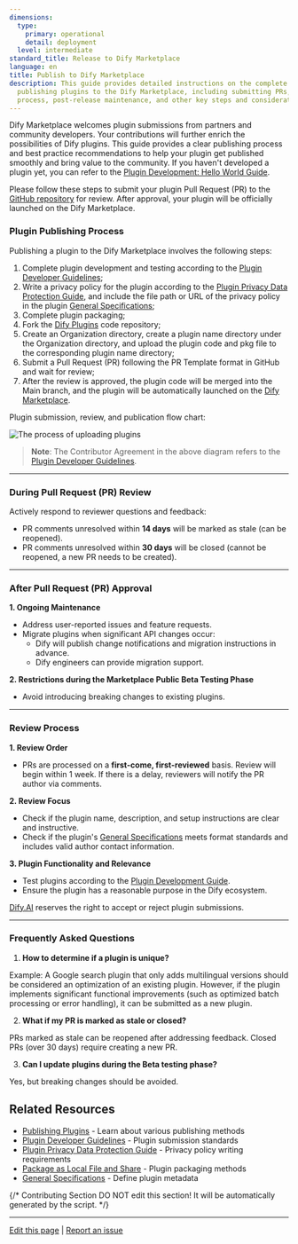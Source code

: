 ```yaml
---
dimensions:
  type:
    primary: operational
    detail: deployment
  level: intermediate
standard_title: Release to Dify Marketplace
language: en
title: Publish to Dify Marketplace
description: This guide provides detailed instructions on the complete process of
  publishing plugins to the Dify Marketplace, including submitting PRs, the review
  process, post-release maintenance, and other key steps and considerations.
---
```


Dify Marketplace welcomes plugin submissions from partners and community developers. Your contributions will further enrich the possibilities of Dify plugins. This guide provides a clear publishing process and best practice recommendations to help your plugin get published smoothly and bring value to the community. If you haven't developed a plugin yet, you can refer to the [Plugin Development: Hello World Guide](/plugin-dev-en/0211-getting-started-dify-tool).

Please follow these steps to submit your plugin Pull Request (PR) to the [GitHub repository](https://github.com/langgenius/dify-plugins) for review. After approval, your plugin will be officially launched on the Dify Marketplace.

### Plugin Publishing Process

Publishing a plugin to the Dify Marketplace involves the following steps:

1. Complete plugin development and testing according to the [Plugin Developer Guidelines](/plugin-dev-en/0312-contributor-covenant-code-of-conduct);
2. Write a privacy policy for the plugin according to the [Plugin Privacy Data Protection Guide](/plugin-dev-en/0312-privacy-protection-guidelines), and include the file path or URL of the privacy policy in the plugin [General Specifications](/plugin-dev-en/0411-general-specifications);
3. Complete plugin packaging;
4. Fork the [Dify Plugins](https://github.com/langgenius/dify-plugins) code repository;
5. Create an Organization directory, create a plugin name directory under the Organization directory, and upload the plugin code and pkg file to the corresponding plugin name directory;
6. Submit a Pull Request (PR) following the PR Template format in GitHub and wait for review;
7. After the review is approved, the plugin code will be merged into the Main branch, and the plugin will be automatically launched on the [Dify Marketplace](https://marketplace.dify.ai/).

Plugin submission, review, and publication flow chart:

![The process of uploading plugins](https://assets-docs.dify.ai/2025/01/05df333acfaf662e99316432db23ba9f.png)

> **Note**: The Contributor Agreement in the above diagram refers to the [Plugin Developer Guidelines](/plugin-dev-en/0312-contributor-covenant-code-of-conduct).

***

### During Pull Request (PR) Review

Actively respond to reviewer questions and feedback:

* PR comments unresolved within **14 days** will be marked as stale (can be reopened).
* PR comments unresolved within **30 days** will be closed (cannot be reopened, a new PR needs to be created).

***

### **After Pull Request (PR) Approval**

**1. Ongoing Maintenance**

* Address user-reported issues and feature requests.
* Migrate plugins when significant API changes occur:
  * Dify will publish change notifications and migration instructions in advance.
  * Dify engineers can provide migration support.

**2. Restrictions during the Marketplace Public Beta Testing Phase**

* Avoid introducing breaking changes to existing plugins.

***

### Review Process

**1. Review Order**

* PRs are processed on a **first-come, first-reviewed** basis. Review will begin within 1 week. If there is a delay, reviewers will notify the PR author via comments.

**2. Review Focus**

* Check if the plugin name, description, and setup instructions are clear and instructive.
* Check if the plugin's [General Specifications](/plugin-dev-en/0411-general-specifications) meets format standards and includes valid author contact information.

**3. Plugin Functionality and Relevance**

* Test plugins according to the [Plugin Development Guide](/plugin-dev-en/0111-getting-started-dify-plugin).
* Ensure the plugin has a reasonable purpose in the Dify ecosystem.

[Dify.AI](https://dify.ai/) reserves the right to accept or reject plugin submissions.

***

### Frequently Asked Questions

1. **How to determine if a plugin is unique?**

Example: A Google search plugin that only adds multilingual versions should be considered an optimization of an existing plugin. However, if the plugin implements significant functional improvements (such as optimized batch processing or error handling), it can be submitted as a new plugin.

2. **What if my PR is marked as stale or closed?**

PRs marked as stale can be reopened after addressing feedback. Closed PRs (over 30 days) require creating a new PR.

3. **Can I update plugins during the Beta testing phase?**

Yes, but breaking changes should be avoided.

## Related Resources

- [Publishing Plugins](/plugin-dev-en/0321-release-overview) - Learn about various publishing methods
- [Plugin Developer Guidelines](/plugin-dev-en/0312-contributor-covenant-code-of-conduct) - Plugin submission standards
- [Plugin Privacy Data Protection Guide](/plugin-dev-en/0312-privacy-protection-guidelines) - Privacy policy writing requirements
- [Package as Local File and Share](/plugin-dev-en/0322-release-by-file) - Plugin packaging methods
- [General Specifications](/plugin-dev-en/0411-general-specifications) - Define plugin metadata

{/*
Contributing Section
DO NOT edit this section!
It will be automatically generated by the script.
*/}

---

[Edit this page](https://github.com/langgenius/dify-docs/edit/main/plugin-dev-en/0322-release-to-dify-marketplace.mdx) | [Report an issue](https://github.com/langgenius/dify-docs/issues/new?title=Documentation%20Issue%3A%20release-to-dify-marketpl&body=%23%23%20Issue%20Description%0A%3C%21--%20Please%20briefly%20describe%20the%20issue%20you%20found%20--%3E%0A%0A%23%23%20Page%20Link%0Ahttps%3A%2F%2Fgithub.com%2Flanggenius%2Fdify-docs%2Fblob%2Fmain%2Fplugin-dev-en%2F0322-release-to-dify-marketplace.mdx%0A%0A%23%23%20Suggested%20Changes%0A%3C%21--%20If%20you%20have%20specific%20suggestions%20for%20changes%2C%20please%20describe%20them%20here%20--%3E%0A%0A%3C%21--%20Thank%20you%20for%20helping%20improve%20our%20documentation%21%20--%3E)

